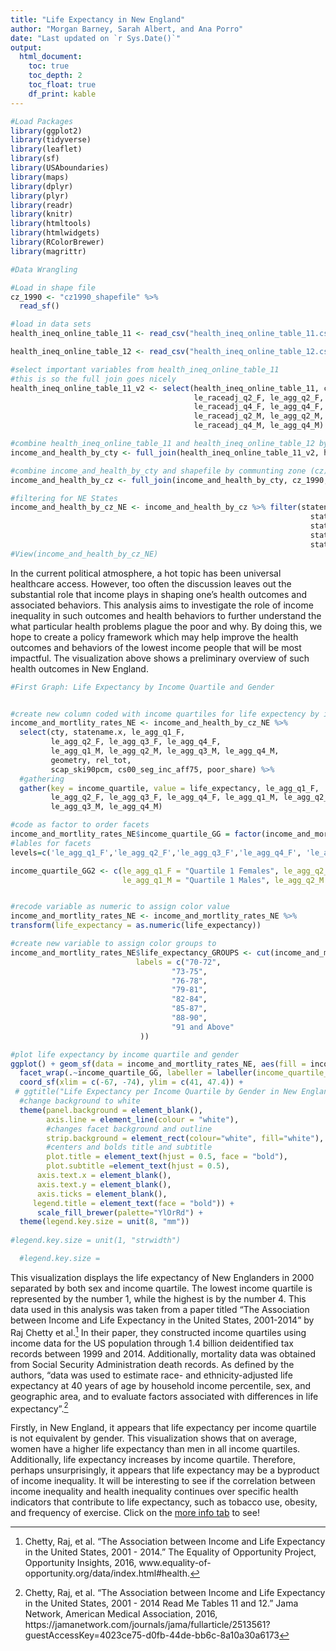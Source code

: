 ```yaml
---
title: "Life Expectancy in New England"
author: "Morgan Barney, Sarah Albert, and Ana Porro"
date: "Last updated on `r Sys.Date()`"
output:
  html_document:
    toc: true
    toc_depth: 2
    toc_float: true
    df_print: kable
---
```


<!--
Comments in HTML are like this! 
-->

```r
#Load Packages
library(ggplot2)
library(tidyverse)
library(leaflet)
library(sf)
library(USAboundaries)
library(maps)
library(dplyr)
library(plyr)
library(readr)
library(knitr)
library(htmltools)
library(htmlwidgets)
library(RColorBrewer)
library(magrittr)
```

```r
#Data Wrangling

#Load in shape file
cz_1990 <- "cz1990_shapefile" %>%
  read_sf()

#load in data sets
health_ineq_online_table_11 <- read_csv("health_ineq_online_table_11.csv")

health_ineq_online_table_12 <- read_csv("health_ineq_online_table_12.csv")

#select important variables from health_ineq_online_table_11
#this is so the full join goes nicely
health_ineq_online_table_11_v2 <- select(health_ineq_online_table_11, cty, statename, le_raceadj_q1_F, le_agg_q1_F, 
                                         le_raceadj_q2_F, le_agg_q2_F, le_raceadj_q3_F, le_agg_q3_F, 
                                         le_raceadj_q4_F, le_agg_q4_F, le_raceadj_q1_M, le_agg_q1_M, 
                                         le_raceadj_q2_M, le_agg_q2_M, le_raceadj_q3_M, le_agg_q3_M, 
                                         le_raceadj_q4_M, le_agg_q4_M)

#combine health_ineq_online_table_11 and health_ineq_online_table_12 by county (cty) and view
income_and_health_by_cty <- full_join(health_ineq_online_table_11_v2, health_ineq_online_table_12, by = "cty")

#combine income_and_health_by_cty and shapefile by communting zone (cz)
income_and_health_by_cz <- full_join(income_and_health_by_cty, cz_1990, by = "cz")

#filtering for NE States
income_and_health_by_cz_NE <- income_and_health_by_cz %>% filter(statename.x == "Massachusetts" | 
                                                                   statename.x == "Maine" |
                                                                   statename.x == "New Hampshire" |
                                                                   statename.x == "Vermont" |
                                                                   statename.x == "Rhode Island")
#View(income_and_health_by_cz_NE)
```


In the current political atmosphere, a hot topic has been universal healthcare access.  However, too often the discussion leaves out the substantial role that income plays in shaping one's health outcomes and associated behaviors.  This analysis aims to investigate the role of income inequality in such outcomes and health behaviors to further understand the what particular health problems plague the poor and why.  By doing this, we hope to create a policy framework which may help improve the health outcomes and  behaviors of the lowest income people that will be most impactful.  The visualization above shows a preliminary overview of such health outcomes in New England. 

```r
#First Graph: Life Expectancy by Income Quartile and Gender


#create new column coded with income quartiles for life expectency by income quartile
income_and_mortlity_rates_NE <- income_and_health_by_cz_NE %>% 
  select(cty, statename.x, le_agg_q1_F, 
         le_agg_q2_F, le_agg_q3_F, le_agg_q4_F, 
         le_agg_q1_M, le_agg_q2_M, le_agg_q3_M, le_agg_q4_M,
         geometry, rel_tot, 
         scap_ski90pcm, cs00_seg_inc_aff75, poor_share) %>%
  #gathering
  gather(key = income_quartile, value = life_expectancy, le_agg_q1_F,
         le_agg_q2_F, le_agg_q3_F, le_agg_q4_F, le_agg_q1_M, le_agg_q2_M,
         le_agg_q3_M, le_agg_q4_M) 

#code as factor to order facets
income_and_mortlity_rates_NE$income_quartile_GG = factor(income_and_mortlity_rates_NE$income_quartile, levels=c('le_agg_q1_F','le_agg_q2_F','le_agg_q3_F','le_agg_q4_F', 'le_agg_q1_M', 'le_agg_q2_M','le_agg_q3_M', 'le_agg_q4_M'))
#lables for facets
levels=c('le_agg_q1_F','le_agg_q2_F','le_agg_q3_F','le_agg_q4_F', 'le_agg_q1_M', 'le_agg_q2_M','le_agg_q3_M', 'le_agg_q4_M')

income_quartile_GG2 <- c(le_agg_q1_F = "Quartile 1 Females", le_agg_q2_F = "Quartile 2 Females", le_agg_q3_F = "Quartile 3 Females", le_agg_q4_F = "Quartile 4 Females", 
                         le_agg_q1_M = "Quartile 1 Males", le_agg_q2_M = "Quartile 2 Males", le_agg_q3_M = "Quartile 3 Males", le_agg_q4_M = "Quartile 4 Males")


#recode variable as numeric to assign color value
income_and_mortlity_rates_NE <- income_and_mortlity_rates_NE %>%
transform(life_expectancy = as.numeric(life_expectancy))

#create new variable to assign color groups to
income_and_mortlity_rates_NE$life_expectancy_GROUPS <- cut(income_and_mortlity_rates_NE$life_expectancy, breaks = c( 70,73, 76, 79, 82, 85, 88, 91, Inf),
                            labels = c("70-72",
                                    "73-75",
                                    "76-78",
                                    "79-81",
                                    "82-84",
                                    "85-87",
                                    "88-90",
                                    "91 and Above"
                             ))

#plot life expectancy by income quartile and gender
ggplot() + geom_sf(data = income_and_mortlity_rates_NE, aes(fill = income_and_mortlity_rates_NE$life_expectancy_GROUPS)) + 
  facet_wrap(.~income_quartile_GG, labeller = labeller(income_quartile_GG=income_quartile_GG2), nrow = 2) + labs(title= "Life Expectancy per Income Quartile by Gender in New England", subtitle = "What role do income and gender play in life expectancy in the Northeast?", fill="Life \n Expectancy") + 
  coord_sf(xlim = c(-67, -74), ylim = c(41, 47.4)) +
 # ggtitle("Life Expectancy per Income Quartile by Gender in New England", subtitle = "What role do income and gender play in life expectancy in the Northeast?")+
  #change background to white
  theme(panel.background = element_blank(),
        axis.line = element_line(colour = "white"),
        #changes facet background and outline
        strip.background = element_rect(colour="white", fill="white"),
        #centers and bolds title and subtitle
        plot.title = element_text(hjust = 0.5, face = "bold"),
        plot.subtitle =element_text(hjust = 0.5),
      axis.text.x = element_blank(),
      axis.text.y = element_blank(),
      axis.ticks = element_blank(),
     legend.title = element_text(face = "bold")) +
      scale_fill_brewer(palette="YlOrRd") + 
  theme(legend.key.size = unit(8, "mm"))
     
#legend.key.size = unit(1, "strwidth") 

  #legend.key.size = 
```



This visualization displays the life expectancy of New Englanders in 2000 separated by both sex and income quartile.  The lowest income quartile is represented by the number 1, while the highest is by the number 4.  This data used in this analysis was taken from a paper titled “The Association between Income and Life Expectancy in the United States, 2001-2014” by Raj Chetty et al.^[Chetty, Raj, et al. “The Association between Income and Life Expectancy in the United States, 2001 - 2014.” The Equality of Opportunity Project, Opportunity Insights, 2016, www.equality-of-opportunity.org/data/index.html#health.]  In their paper, they constructed income quartiles using income data for the US population through 1.4 billion deidentified tax records between 1999 and 2014. Additionally, mortality data was obtained from Social Security Administration death records. As defined by the authors, "data was used to estimate race- and ethnicity-adjusted life expectancy at 40 years of age by household income percentile, sex, and geographic area, and to evaluate factors associated with differences in life expectancy".^[Chetty, Raj, et al. “The Association between Income and Life Expectancy in the United States, 2001 - 2014 Read Me Tables 11 and 12.” Jama Network, American Medical Association, 2016, https://jamanetwork.com/journals/jama/fullarticle/2513561?guestAccessKey=4023ce75-d0fb-44de-bb6c-8a10a30a6173]

Firstly, in New England, it appears that life expectancy per income quartile is not equivalent by gender.  This visualization shows that on average, women have a higher life expectancy than men in all income quartiles. Additionally, life expectancy increases by income quartile.  Therefore, perhaps unsurprisingly, it appears that life expectancy may be a byproduct of income inequality. It will be interesting to see if the correlation between income inequality and health inequality continues over specific health indicators that contribute to life expectancy, such as tobacco use, obesity, and frequency of exercise. Click on the [more info tab](https://aporro95.github.io/webpage/more_info.html) to see! 
	 
	 




